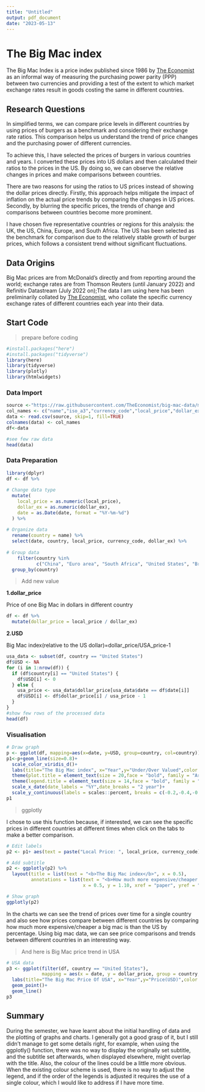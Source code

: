 ```yaml
---
title: "Untitled"
output: pdf_document
date: "2023-05-13"
---
```


# The Big Mac index

The Big Mac Index is a price index published since 1986 by [The Economist](https://www.economist.com/finance-and-economics/1998/04/09/big-maccurrencies) as an informal way of measuring the purchasing power parity (PPP) between two currencies and providing a test of the extent to which market exchange rates result in goods costing the same in different countries.

## Research Questions

In simplified terms, we can compare price levels in different countries by using prices of burgers as a benchmark and considering their exchange rate ratios. This comparison helps us understand the trend of price changes and the purchasing power of different currencies.

To achieve this, I have selected the prices of burgers in various countries and years. I converted these prices into US dollars and then calculated their ratios to the prices in the US. By doing so, we can observe the relative changes in prices and make comparisons between countries.

There are two reasons for using the ratios to US prices instead of showing the dollar prices directly. Firstly, this approach helps mitigate the impact of inflation on the actual price trends by comparing the changes in US prices. Secondly, by blurring the specific prices, the trends of change and comparisons between countries become more prominent.

I have chosen five representative countries or regions for this analysis: the UK, the US, China, Europe, and South Africa. The US has been selected as the benchmark for comparison due to the relatively stable growth of burger prices, which follows a consistent trend without significant fluctuations.

## Data Origins

Big Mac prices are from McDonald's directly and from reporting around the world; exchange rates are from Thomson Reuters (until January 2022) and Refinitiv Datastream (July 2022 on);The data I am using here has been preliminarily collated by [The Economist](https://github.com/TheEconomist/big-mac-data.git), who collate the specific currency exchange rates of different countries each year into their data.

## Start Code

> prepare before coding

```r
#install.packages("here")
#install.packages("tidyverse")
library(here)
library(tidyverse)
library(plotly)
library(htmlwidgets)
```


### Data Import

```r
source <-"https://raw.githubusercontent.com/TheEconomist/big-mac-data/master/source-data/big-mac-source-data-v2.csv"
col_names <- c("name","iso_a3","currency_code","local_price","dollar_ex","GDP_dollar","GDP_local","date")
data <- read.csv(source, skip=1, fill=TRUE)
colnames(data) <- col_names
df<-data

#see few raw data
head(data)
```

### Data Preparation

```r
library(dplyr)
df <- df %>% 
  
# Change data type  
  mutate(
    local_price = as.numeric(local_price), 
    dollar_ex = as.numeric(dollar_ex),
    date = as.Date(date, format = "%Y-%m-%d")
  ) %>% 
  
# Organize data
  rename(country = name) %>% 
  select(date, country, local_price, currency_code, dollar_ex) %>% 
  
# Group data
    filter(country %in% 
           c("China", "Euro area", "South Africa", "United States", "Britain"))  %>% 
  group_by(country)
```

> Add new value

**1.dollar_price**

Price of one Big Mac in dollars in different country

```r
df <- df %>%
  mutate(dollar_price = local_price / dollar_ex)
```

**2.USD**

Big Mac index(relative to the US dollar)=dollar_price/USA_price-1

```r
usa_data <- subset(df, country == "United States")
df$USD <- NA  
for (i in 1:nrow(df)) {
  if (df$country[i] == "United States") {
    df$USD[i] <- 0
  } else {
    usa_price <- usa_data$dollar_price[usa_data$date == df$date[i]]
    df$USD[i] <- df$dollar_price[i] / usa_price - 1
  }
}
#show few rows of the processed data
head(df)
```

### Visualisation

```r
# Draw graph 
p <- ggplot(df, mapping=aes(x=date, y=USD, group=country, col=country))
p1<-p+geom_line(size=0.8)+
  scale_color_viridis_d()+
  labs(title="The Big Mac index", x="Year",y="Under/Over Valued",color = "Country",subtitle="How much more expensive/cheaper is McDonald's in different countries than in the US?") +
  theme(plot.title = element_text(size = 20,face = "bold", family = "Arial"))+
  theme(legend.title = element_text(size = 14,face = "bold", family = "Arial"))+
  scale_x_date(date_labels = "%Y",date_breaks = "2 year")+
  scale_y_continuous(labels = scales::percent, breaks = c(-0.2,-0.4,-0.6,-0.8,0, 0.2, 0.4, 0.6))
p1
```

> ggplotly

I chose to use this function because, if interested, we can see the specific prices in different countries at different times when click on the tabs to make a better comparison.

```r
# Edit labels
p2 <- p1+ aes(text = paste("Local Price: ", local_price, currency_code))

# Add subtitle
p2 <- ggplotly(p2) %>%
  layout(title = list(text = "<b>The Big Mac index</b>", x = 0.5),
         annotations = list(text = "<b>How much more expensive/cheaper is McDonald's in different countries than in the US?</b>", 
                            x = 0.5, y = 1.10, xref = "paper", yref = "paper", showarrow = FALSE))

# Show graph
ggplotly(p2)
```

In the charts we can see the trend of prices over time for a single country and also see how prices compare between different countries by comparing how much more expensive/cheaper a big mac is than the US by percentage. Using big mac data, we can see price comparisons and trends between different countries in an interesting way.

> And here is Big Mac price trend in USA

```r
# USA data
p3 <- ggplot(filter(df, country == "United States"),
             mapping = aes(x = date, y = dollar_price, group = country, col = country))+
  labs(title="The Big Mac Price Of USA", x="Year",y="Price(USD)",color = "Country")+
  geom_point()+
  geom_line()
p3
```

## Summary

During the semester, we have learnt about the initial handling of data and the plotting of graphs and charts. I generally got a good grasp of it, but I still didn't manage to get some details right, for example, when using the ggplotly() function, there was no way to display the originally set subtitle, and the subtitle set afterwards, when displayed elsewhere, might overlap with the title. Also, the colour of the lines could be a little more obvious. When the existing colour scheme is used, there is no way to adjust the legend, and if the order of the legends is adjusted it requires the use of a single colour, which I would like to address if I have more time.
